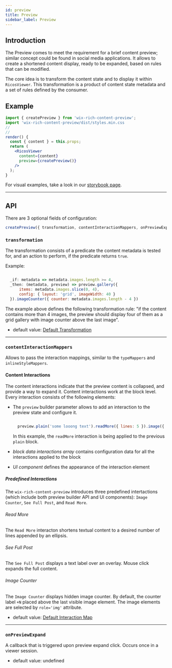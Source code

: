 ```yaml
---
id: preview
title: Preview
sidebar_label: Preview
---
```


## Introduction

The Preview comes to meet the requirement for a brief content preview; similar concept could be found in social media applications.
It allows to create a shortened content display, ready to be expanded, based on rules that can be modified.


The core idea is to transform the content state and to display it within `RicosViewer`. This transformation is a product of content state metadata and a set of rules defined by the consumer.


## Example

```jsx {9}
import { createPreview } from 'wix-rich-content-preview';
import 'wix-rich-content-preview/dist/styles.min.css
//
//
render() {
  const { content } = this.props;
  return (
    <RicosViewer
      content={content}
      preview={createPreview()}
    />
  );
}
```

For visual examples, take a look in our [storybook page](http://rich-content-storybook-master.surge.sh/?path=/story/preview--rules).

---

## API

There are 3 optional fields of configuration:

```jsx
createPreview({ transformation, contentInteractionMappers, onPreviewExpand });
```

### `transformation`

The transformation consists of a predicate the content metadata is tested for, and an action to perform, if the predicate returns `true`.

Example:

```js

  _if: metadata => metadata.images.length >= 4,
  _then: (metadata, preview) => preview.gallery({
      items: metadata.images.slice(0, 4),
      config: { layout: 'grid', imageWidth: 40 }
  }).imageCounter({ counter: metadata.images.length - 4 })

```

The example above defines the following transformation rule: "if the content contains more than 4 images, the preview should display four of them as a grid gallery with image counter above the last image".

- default value: [Default Transformation](https://github.com/wix-incubator/rich-content/blob/master/packages/preview/web/src/Components/default-transformation.js)

---

### `contentInteractionMappers`

Allows to pass the interaction mappings, similar to the `typeMappers` and `inlineStyleMappers`.

#### Content Interactions

The content interactions indicate that the preview content is collapsed, and provide a way to expand it. Content interactions work at the block level. Every interaction consists of the following elements:

- The `preview` builder parameter allows to add an interaction to the preview state and configure it.

  ```js

    preview.plain('some looong text').readMore({ lines: 5 }).image({ mediaInfo: {...} })

  ```

  In this example, the `readMore` interaction is being applied to the previous `plain` block.

- _block data interactions array_ contains configuration data for all the interactions applied to the block
- _UI component_ defines the appearance of the interaction element

##### Predefined Interactions

The `wix-rich-content-preview` introduces three predefined intertactions (which include both preview builder API and UI components): `Image Counter`, `See Full Post`, and `Read More`.

###### Read More

The `Read More` interacton shortens textual content to a desired number of lines appended by an ellipsis.

###### See Full Post

The `See Full Post` displays a text label over an overlay. Mouse click expands the full content.

###### Image Counter

The `Image Counter` displays hidden image counter. By default, the counter label `+N` placed above the last visible image element. The image elements are selected by `role='img'` attribute.

- default value: [Default Interaction Map](https://github.com/wix-incubator/rich-content/blob/master/packages/preview/web/src/Interactions/interactionMap.tsx)

---

### `onPreviewExpand`

A callback that is triggered upon preview expand click. Occurs once in a viewer session.

- default value: undefined

